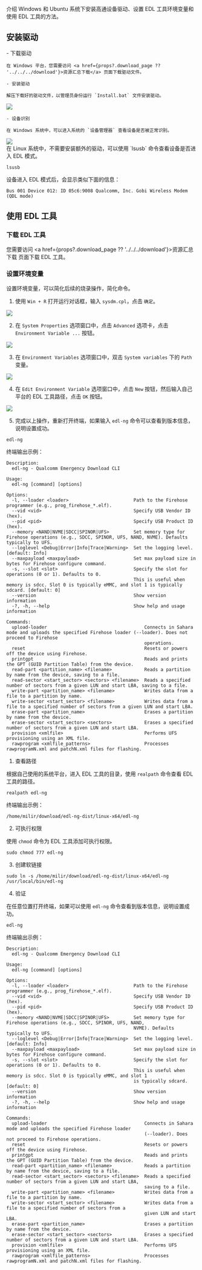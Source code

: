 介绍 Windows 和 Ubuntu 系统下安装高通设备驱动、设置 EDL 工具环境变量和使用 EDL 工具的方法。

## 安装驱动

<Tabs queryString = "EDLplatform">
  <TabItem value="Windows" label="Windows" default>
    - 下载驱动

    在 Windows 平台，您需要访问 <a href={props?.download_page ?? '../../../download'}>资源汇总下载</a> 页面下载驱动文件。

    - 安装驱动

    解压下载好的驱动文件，以管理员身份运行 `Install.bat` 文件安装驱动。

<div style={{ textAlign: "center" }}>
  <img
    src="/img/common/radxa-os/install-system/qualcomm/edl-driver-install.webp"
    style={{ width: "75%", maxWidth: "1200px" }}
  />
</div>

    - 设备识别

    在 Windows 系统中，可以进入系统的 `设备管理器` 查看设备是否被正常识别。

<div style={{ textAlign: "center" }}>
  <img
    src="/img/common/radxa-os/install-system/qualcomm/device-manager.webp"
    style={{ width: "75%", maxWidth: "1200px" }}
  />
</div>

  </TabItem>
  <TabItem value="Linux" label="Linux">
  在 Linux 系统中，不需要安装额外的驱动，可以使用 `lsusb` 命令查看设备是否进入 EDL 模式。

  <NewCodeBlock tip="Linux$" type="host">

```
lsusb
```

  </NewCodeBlock>

设备进入 EDL 模式后，会显示类似下面的信息：

```
Bus 001 Device 012: ID 05c6:9008 Qualcomm, Inc. Gobi Wireless Modem (QDL mode)
```

  </TabItem>
</Tabs>

## 使用 EDL 工具

### 下载 EDL 工具

您需要访问 <a href={props?.download_page ?? '../../../download'}>资源汇总下载</a> 页面下载 EDL 工具。

### 设置环境变量

设置环境变量，可以简化后续的烧录操作，简化命令。

<Tabs queryString="EDLplatform">

<TabItem value="Windows">

1. 使用 `Win + R` 打开运行对话框，输入 `sysdm.cpl`，点击 `确定`。

<div style={{ textAlign: "center" }}>
  <img
    src="/img/common/radxa-os/install-system/qualcomm/cmd-sysdm-cpl.webp"
    style={{ width: "50%", maxWidth: "1200px" }}
  />
</div>

2. 在 `System Properties` 选项窗口中，点击 `Advanced` 选项卡，点击 `Environment Variable ...` 按钮。

<div style={{ textAlign: "center" }}>
  <img
    src="/img/common/radxa-os/install-system/qualcomm/system-prop.webp"
    style={{ width: "50%", maxWidth: "1200px" }}
  />
</div>

3. 在 `Environment Variables` 选项窗口中，双击 `System variables` 下的 `Path` 变量。

<div style={{ textAlign: "center" }}>
  <img
    src="/img/common/radxa-os/install-system/qualcomm/env-variable-path.webp"
    style={{ width: "50%", maxWidth: "1200px" }}
  />
</div>

4. 在 `Edit Environment Variable` 选项窗口中，点击 `New` 按钮，然后输入自己平台的 EDL 工具路径，点击 `OK` 按钮。

<div style={{ textAlign: "center" }}>
  <img
    src="/img/common/radxa-os/install-system/qualcomm/edit-env-variable-edl-ng.webp"
    style={{ width: "50%", maxWidth: "1200px" }}
  />
</div>

5. 完成以上操作，重新打开终端，如果输入 `edl-ng` 命令可以查看到版本信息，说明设置成功。

<NewCodeBlock tip="Windows$" type="host">

```
edl-ng
```

</NewCodeBlock>

终端输出示例：

```
Description:
  edl-ng - Qualcomm Emergency Download CLI

Usage:
  edl-ng [command] [options]

Options:
  -l, --loader <loader>                        Path to the Firehose programmer (e.g., prog_firehose_*.elf).
  --vid <vid>                                  Specify USB Vendor ID (hex).
  --pid <pid>                                  Specify USB Product ID (hex).
  --memory <NAND|NVME|SDCC|SPINOR|UFS>         Set memory type for Firehose operations (e.g., SDCC, SPINOR, UFS, NAND, NVME). Defaults typically to UFS.
  --loglevel <Debug|Error|Info|Trace|Warning>  Set the logging level. [default: Info]
  --maxpayload <maxpayload>                    Set max payload size in bytes for Firehose configure command.
  -s, --slot <slot>                            Specify the slot for operations (0 or 1). Defaults to 0.
                                               This is useful when memory is sdcc. Slot 0 is typically eMMC, and slot 1 is typically sdcard. [default: 0]
  --version                                    Show version information
  -?, -h, --help                               Show help and usage information

Commands:
  upload-loader                                    Connects in Sahara mode and uploads the specified Firehose loader (--loader). Does not proceed to Firehose
                                                   operations.
  reset                                            Resets or powers off the device using Firehose.
  printgpt                                         Reads and prints the GPT (GUID Partition Table) from the device.
  read-part <partition_name> <filename>            Reads a partition by name from the device, saving to a file.
  read-sector <start_sector> <sectors> <filename>  Reads a specified number of sectors from a given LUN and start LBA, saving to a file.
  write-part <partition_name> <filename>           Writes data from a file to a partition by name.
  write-sector <start_sector> <filename>           Writes data from a file to a specified number of sectors from a given LUN and start LBA.
  erase-part <partition_name>                      Erases a partition by name from the device.
  erase-sector <start_sector> <sectors>            Erases a specified number of sectors from a given LUN and start LBA.
  provision <xmlfile>                              Performs UFS provisioning using an XML file.
  rawprogram <xmlfile_patterns>                    Processes rawprogramN.xml and patchN.xml files for flashing.
```

</TabItem>

<TabItem value="Ubuntu">

1. 查看路径

根据自己使用的系统平台，进入 EDL 工具的目录，使用 `realpath` 命令查看 EDL 工具的路径。

<NewCodeBlock tip="Ubuntu$" type="host">

```
realpath edl-ng
```

</NewCodeBlock>

终端输出示例：

```
/home/milir/download/edl-ng-dist/linux-x64/edl-ng
```

2. 可执行权限

使用 `chmod` 命令为 EDL 工具添加可执行权限。

<NewCodeBlock tip="Ubuntu$" type="host">

```
sudo chmod 777 edl-ng
```

</NewCodeBlock>

3. 创建软链接

<NewCodeBlock tip="Ubuntu$" type="host">

```
sudo ln -s /home/milir/download/edl-ng-dist/linux-x64/edl-ng /usr/local/bin/edl-ng
```

</NewCodeBlock>

4. 验证

在任意位置打开终端，如果可以使用 `edl-ng` 命令查看到版本信息，说明设置成功。

<NewCodeBlock tip="Ubuntu$" type="host">

```
edl-ng
```

</NewCodeBlock>

终端输出示例：

```
Description:
  edl-ng - Qualcomm Emergency Download CLI

Usage:
  edl-ng [command] [options]

Options:
  -l, --loader <loader>                        Path to the Firehose programmer (e.g., prog_firehose_*.elf).
  --vid <vid>                                  Specify USB Vendor ID (hex).
  --pid <pid>                                  Specify USB Product ID (hex).
  --memory <NAND|NVME|SDCC|SPINOR|UFS>         Set memory type for Firehose operations (e.g., SDCC, SPINOR, UFS, NAND,
                                               NVME). Defaults typically to UFS.
  --loglevel <Debug|Error|Info|Trace|Warning>  Set the logging level. [default: Info]
  --maxpayload <maxpayload>                    Set max payload size in bytes for Firehose configure command.
  -s, --slot <slot>                            Specify the slot for operations (0 or 1). Defaults to 0.
                                               This is useful when memory is sdcc. Slot 0 is typically eMMC, and slot 1
                                               is typically sdcard. [default: 0]
  --version                                    Show version information
  -?, -h, --help                               Show help and usage information

Commands:
  upload-loader                                    Connects in Sahara mode and uploads the specified Firehose loader
                                                   (--loader). Does not proceed to Firehose operations.
  reset                                            Resets or powers off the device using Firehose.
  printgpt                                         Reads and prints the GPT (GUID Partition Table) from the device.
  read-part <partition_name> <filename>            Reads a partition by name from the device, saving to a file.
  read-sector <start_sector> <sectors> <filename>  Reads a specified number of sectors from a given LUN and start LBA,
                                                   saving to a file.
  write-part <partition_name> <filename>           Writes data from a file to a partition by name.
  write-sector <start_sector> <filename>           Writes data from a file to a specified number of sectors from a
                                                   given LUN and start LBA.
  erase-part <partition_name>                      Erases a partition by name from the device.
  erase-sector <start_sector> <sectors>            Erases a specified number of sectors from a given LUN and start LBA.
  provision <xmlfile>                              Performs UFS provisioning using an XML file.
  rawprogram <xmlfile_patterns>                    Processes rawprogramN.xml and patchN.xml files for flashing.
```

</TabItem>

</Tabs>
